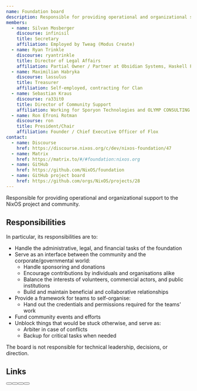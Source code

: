 ```yaml
---
name: Foundation board
description: Responsible for providing operational and organizational support to the NixOS project and community.
members:
  - name: Silvan Mosberger
    discourse: infinisil
    title: Secretary
    affiliation: Employed by Tweag (Modus Create)
  - name: Ryan Trinkle
    discourse: ryantrinkle
    title: Director of Legal Affairs
    affiliation: Partial Owner / Partner at Obsidian Systems, Haskell Foundation Board member
  - name: Maximilian Habryka
    discourse: lassulus
    title: Treasurer
    affiliation: Self-employed, contracting for Clan
  - name: Sebastian Kraus
    discourse: ra33it0
    title: Director of Community Support
    affiliation: Working for Sporyon Technologies and OLYMP CONSULTING
  - name: Ron Efroni Rotman
    discourse: ron
    title: President/Chair
    affiliation: Founder / Chief Executive Officer of Flox
contact:
  - name: Discourse
    href: https://discourse.nixos.org/c/dev/nixos-foundation/47
  - name: Matrix
    href: https://matrix.to/#/#foundation:nixos.org
  - name: GitHub
    href: https://github.com/NixOS/foundation
  - name: GitHub project board
    href: https://github.com/orgs/NixOS/projects/28
---
```


Responsible for providing operational and organizational support to the NixOS project and community.

## Responsibilities

In particular, its responsibilities are to:

- Handle the administrative, legal, and financial tasks of the foundation
- Serve as an interface between the community and the corporate/governmental world:
  - Handle sponsoring and donations
  - Encourage contributions by individuals and organisations alike
  - Balance the interests of volunteers, commercial actors, and public institutions
  - Build and maintain beneficial and collaborative relationships
- Provide a framework for teams to self-organise:
  - Hand out the credentials and permissions required for the teams' work
- Fund community events and efforts
- Unblock things that would be stuck otherwise, and serve as:
  - Arbiter in case of conflicts
  - Backup for critical tasks when needed

The board is not responsible for technical leadership, decisions, or direction.

## Links


<div class="flex flex-wrap gap-4">
  <Button
    color="semidarkblue"
    size="sm"
    href="https://discourse.nixos.org/c/dev/nixos-foundation/47"
    label="Discourse"
  />
  <Button
    color="semidarkblue"
    size="sm"
    href="https://matrix.to/#/#foundation:nixos.org"
    label="Matrix"
  />
  <Button
    color="semidarkblue"
    size="sm"
    href="https://github.com/orgs/NixOS/projects/28"
    nonPublic
    label="GitHub Project board"
  />
  <Button
    color="semidarkblue"
    size="sm"
    href="https://github.com/orgs/NixOS/teams/foundation"
    nonPublic
    label="GitHub Team page"
  />
</div>
